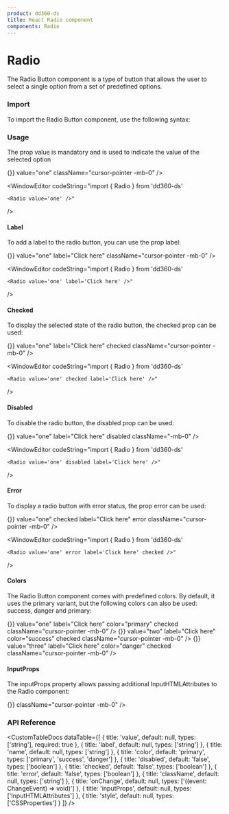 ```yaml
---
product: dd360-ds
title: React Radio component
components: Radio
---
```


# <span name="floating-nav">Radio</span>

The Radio Button component is a type of button that allows the user to select a single option from a set of predefined options.

### <span name="floating-nav">Import</span>

To import the Radio Button component, use the following syntax:

<WindowEditor codeString="import { Radio } from 'dd360-ds'" />
<WindowEditor codeString="import Radio from 'dd360-ds/Radio'" />

### <span name="floating-nav">Usage</span>

The prop value is mandatory and is used to indicate the value of the selected option

<ContainerComponentDoc className="gap-y-2">
    <Radio onChange={() => {}} value="one" className="cursor-pointer -mb-0" />
</ContainerComponentDoc>

<WindowEditor
    codeString="import { Radio } from 'dd360-ds'

    <Radio value='one' />"

/>

#### <span name="floating-nav">Label</span>

To add a label to the radio button, you can use the prop label:

<ContainerComponentDoc className="gap-y-2">
    <Radio onChange={() => {}} value="one" label="Click here" className="cursor-pointer -mb-0" />
</ContainerComponentDoc>

<WindowEditor
    codeString="import { Radio } from 'dd360-ds'

    <Radio value='one' label='Click here' />"

/>

#### <span name="floating-nav">Checked</span>

To display the selected state of the radio button, the checked prop can be used:

<ContainerComponentDoc className="gap-y-2">
    <Radio onChange={() => {}} value="one" label="Click here" checked className="cursor-pointer -mb-0" />
</ContainerComponentDoc>

<WindowEditor
    codeString="import { Radio } from 'dd360-ds'

    <Radio value='one' checked label='Click here' />"

/>

#### <span name="floating-nav">Disabled</span>

To disable the radio button, the disabled prop can be used:

<ContainerComponentDoc className="gap-y-2">
    <Radio onChange={() => {}} value="one" label="Click here" disabled className="-mb-0" />
</ContainerComponentDoc>

<WindowEditor
    codeString="import { Radio } from 'dd360-ds'

    <Radio value='one' disabled label='Click here' />"

/>

#### <span name="floating-nav">Error</span>

To display a radio button with error status, the prop error can be used:

<ContainerComponentDoc className="gap-y-2">
    <Radio onChange={() => {}} value="one" checked label="Click here" error className="cursor-pointer -mb-0" />
</ContainerComponentDoc>

<WindowEditor
    codeString="import { Radio } from 'dd360-ds'

    <Radio value='one' error label='Click here' checked />"

/>

#### <span name="floating-nav">Colors</span>

The Radio Button component comes with predefined colors. By default, it uses the primary variant, but the following colors can also be used: success, danger and
primary:

<ContainerComponentDoc className="gap-y-2">
    <Radio onChange={() => {}} value="one" label="Click here" color="primary" checked className="cursor-pointer -mb-0" />
    <Radio onChange={() => {}} value="two" label="Click here" color="success" checked className="cursor-pointer -mb-0" />
    <Radio onChange={() => {}} value="three" label="Click here" color="danger" checked className="cursor-pointer -mb-0" />
</ContainerComponentDoc>

<WindowEditor
    codeString="import { Radio, RadioGroup } from 'dd360-ds'
      <RadioGroup name='radio-buttons-group' title='Radio Group' row >
      &nbsp;&nbsp;<Radio value='one' label='Click here' color='primary' checked />
      &nbsp;&nbsp;<Radio value='two' label='Click here' color='success' checked />
      &nbsp;&nbsp;<Radio value='three' label='Click here' color='danger' checked />
      </RadioGroup>"
/>

#### <span name="floating-nav">InputProps</span>

The inputProps property allows passing additional InputHTMLAttributes to the Radio component:

<ContainerComponentDoc className="gap-y-2">
    <Radio value="one" label="Click here" inputProps={{ 'aria-label': 'one' }} onChange={() => {}} className="cursor-pointer -mb-0" />
</ContainerComponentDoc>

<WindowEditor
    codeString="import { Radio } from 'dd360-ds'
    <Radio value='one' inputProps={{ 'aria-label': 'one'}} label='Click here' />"
/>

### <span name="floating-nav">API Reference</span>

<CustomTableDocs
    dataTable={[
        { title: 'value', default: null, types: ['string'], required: true },
        { title: 'label', default: null, types: ['string'] },
        { title: 'name', default: null, types: ['string'] },
        { title: 'color', default: 'primary', types: ['primary', 'success', 'danger'] },
        { title: 'disabled', default: 'false', types: ['boolean'] },
        { title: 'checked', default: 'false', types: ['boolean'] },
        { title: 'error', default: 'false', types: ['boolean'] },
        { title: 'className', default: null, types: ['string'] },
        { title: 'onChange', default: null, types: ['((event: ChangeEvent<HTMLInputElement>) => void)'] },
        { title: 'inputProps', default: null, types: ['InputHTMLAttributes'] },
        { title: 'style', default: null, types: ['CSSProperties'] }
    ]}
/>
